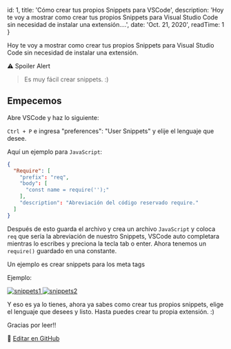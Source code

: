 
  id: 1,
  title: 'Cómo crear tus propios Snippets para VSCode',
  description: 'Hoy te voy a mostrar como crear tus propios Snippets para Visual Studio Code sin necesidad de instalar una extensión....',
  date: 'Oct. 21, 2020',
  readTime: 1
}


Hoy te voy a mostrar como crear tus propios Snippets para Visual Studio Code sin necesidad de instalar una extensión.

⚠️ Spoiler Alert

> Es muy fácil crear snippets. :)

## Empecemos
Abre VSCode y haz lo siguiente:

`Ctrl + P` e ingresa "preferences": "User Snippets" y elije el lenguaje que desee.

Aquí un ejemplo para `JavaScript`:

```JSON
{
  "Require": [
    "prefix": "req",
    "body": [
      "const name = require('');"
    ],
    "description": "Abreviación del código reservado require."
  ]
}
```

Después de esto guarda el archivo y crea un archivo `JavaScript` y coloca `req` que sería la abreviación de nuestro Snippets, VSCode auto completara mientras lo escribes y preciona la tecla tab o enter. Ahora tenemos un `require()` guardado en una constante.

Un ejemplo es crear snippets para los meta tags

Ejemplo:

<a className="viewImg" href="/static/snippets1.jpg">
  <img src="/static/snippets1.jpg" alt="snippets1" />
</a>
<a className="viewImg" href="/static/snippets2.jpg">
  <img src="/static/snippets2.jpg" alt="snippets2" />
</a>

Y eso es ya lo tienes, ahora ya sabes como crear tus propios snippets, elige el lenguaje que desees y listo.
Hasta puedes crear tu propia extensión. :)

Gracias por leer!!

📝 [Editar en GitHub](https://github.com/Franqsanz/GDevTown/blob/main/pages/blog/como-crear-tus-propios-snippets-para-vscode/index.mdx)
